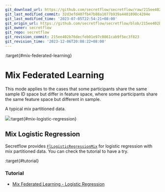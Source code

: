 ```yaml
---
git_download_url: https://github.com/secretflow/secretflow/raw/215ee402b76decfeb01e97c0861cab9f5ec3f823/docs/user_guide/federated_learning/mix_federated_learning.rst
git_last_modified_commit: 32d3efd407fb47b88a1077b939a4401898c4204e
git_last_modified_time: '2023-07-05T22:54:21+08:00'
git_origin_url: https://github.com/secretflow/secretflow/blob/215ee402b76decfeb01e97c0861cab9f5ec3f823/docs/user_guide/federated_learning/mix_federated_learning.rst
git_owner: secretflow
git_repo: secretflow
git_revision_commit: 215ee402b76decfeb01e97c0861cab9f5ec3f823
git_revision_time: '2023-12-06T20:08:22+08:00'
---
```


:target{#mix-federated-learning}

# Mix Federated Learning

This mode applies to the cases that some participants share the same sample ID space but differ in feature space,
where some participants share the same feature space but different in sample.

A typical mix partitioned data.

![](../../_assets/mix_data.png):target{#mix-logistic-regression}

## Mix Logistic Regression

Secretflow provides [`FlLogisticRegressionMix`](../../source/secretflow.ml.ml.linear.mdx#secretflow.ml.linear.FlLogisticRegressionMix "secretflow.ml.linear.FlLogisticRegressionMix") for logistic regression with mix partitioned data.
You can check the tutorial to have a try.

:target{#tutorial}

### Tutorial

- [Mix Federated Learning - Logistic Regression](../../tutorial/mix_lr.mdx)
